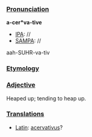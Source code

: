 ===[[Pronunciation]]===

'''a-cer*va-tive'''
*[[IPA]]: //
*[[SAMPA]]: //
aah-SUHR-va-tiv
===[[Etymology]]===

===[[Adjective]]===

Heaped up; tending to heap up.
===[[Translations]]===

*[[Latin]]: [[acervativus]]?